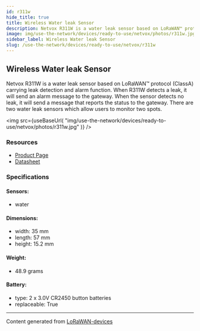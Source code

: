 ```yaml
---
id: r311w
hide_title: true
title: Wireless Water leak Sensor
description: Netvox R311W is a water leak sensor based on LoRaWAN™ protocol (ClassA) carrying leak detection and alarm function. When R311W detects a leak, it will send an alarm message to the gateway. When the sensor detects no leak, it will send a message that reports the status to the gateway. There are two water leak sensors which allow users to monitor two spots.
image: img/use-the-network/devices/ready-to-use/netvox/photos/r311w.jpg
sidebar_label: Wireless Water leak Sensor
slug: /use-the-network/devices/ready-to-use/netvox/r311w
---
```



## Wireless Water leak Sensor

Netvox R311W is a water leak sensor based on LoRaWAN™ protocol (ClassA) carrying leak detection and alarm function. When R311W detects a leak, it will send an alarm message to the gateway. When the sensor detects no leak, it will send a message that reports the status to the gateway. There are two water leak sensors which allow users to monitor two spots.

<img
src={useBaseUrl(
"img/use-the-network/devices/ready-to-use/netvox/photos/r311w.jpg"
)}
/>

### Resources

- [Product Page](http://www.netvox.com.tw/product.asp?pro=R311W)
- [Datasheet](http://www.netvox.com.tw/um/R311W/R311Wdatasheet.pdf)

### Specifications

#### Sensors:
- water
#### Dimensions:
- width: 35 mm
- length: 57 mm
- height: 15.2 mm
#### Weight: 
- 48.9 grams
#### Battery: 
- type: 2 x 3.0V CR2450 button batteries
- replaceable: True



---
Content generated from [LoRaWAN-devices](https://github.com/TheThingsNetwork/lorawan-devices)